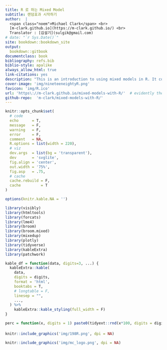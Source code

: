 ```yaml
---
title: R 로 하는 Mixed Model
subtitle: 랜덤효과 시작하기
author:  |
  <span class="noem">Michael Clark</span> <br>
  [m-clark.github.io](https://m-clark.github.io/) <br>
  Translator : [김설기](sulgik@gmail.com)
# date: "`r Sys.Date()`"
site: bookdown::bookdown_site
output:
  bookdown::gitbook
documentclass: book
bibliography: refs.bib
biblio-style: apalike
always_allow_html: true
link-citations: yes
description: "This is an introduction to using mixed models in R. It covers the most common techniques employed, with demonstration primarily via the lme4 package.  Discussion includes extensions into generalized mixed models, Bayesian approaches, and realms beyond."
cover-image: 'img/nineteeneightyR.png'
favicon: 'img/R.ico'
url: 'https\://m-clark.github.io/mixed-models-with-R/'  # evidently the \: is required or you'll get text in the title/toc area
github-repo:  'm-clark/mixed-models-with-R/'
---
```





```r
knitr::opts_chunk$set(
  # code
  echo      = T,
  message   = F,
  warning   = F,
  error     = F,
  comment   = NA,
  R.options = list(width = 220),
  # viz
  dev.args  = list(bg = 'transparent'),
  dev       = 'svglite',
  fig.align = 'center',
  out.width = '75%',
  fig.asp   = .75,
  # cache
  cache.rebuild = F,
  cache         = T
)

options(knitr.kable.NA = '')
```

```r
library(visibly)
library(htmltools)
library(forcats)
library(lme4)
library(broom)
library(broom.mixed)
library(mixedup)
library(plotly)
library(tidyverse)
library(kableExtra)
library(patchwork)

kable_df = function(data, digits=3, ...) {
  kableExtra::kable(
    data,
    digits = digits,
    format = 'html',
    booktabs = T,
    # longtable = F,
    linesep = "", 
    ...,
  ) %>% 
    kableExtra::kable_styling(full_width = F)
}

perc = function(x, digits = 1) paste0(tidyext::rnd(x*100, digits = digits), '%')
```

####

```r
knitr::include_graphics('img/198R.png', dpi = NA)
```

```r
knitr::include_graphics('img/mc_logo.png', dpi = NA)
```
